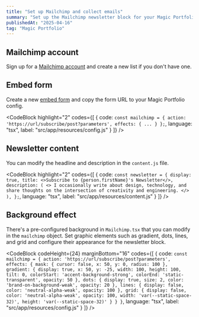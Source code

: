---
title: "Set up Mailchimp and collect emails"
summary: "Set up the Mailchimp newsletter block for your Magic Portfolio."
publishedAt: "2025-04-16"
tag: "Magic Portfolio"
---

## Mailchimp account

Sign up for a [Mailchimp account](https://mailchimp.com) and create a new list if you don't have one.

## Embed form

Create a new [embed form](https://mailchimp.com/help/add-a-signup-form-to-your-website/) and copy the form URL to your Magic Portfolio config.

<CodeBlock
    highlight="2"
    codes={[
  {
    code:
`const mailchimp = {
    action: 'https://url/subscribe/post?parameters',
    effects: {
      ...
    }
};`, 
    language: "tsx",
    label: "src/app/resources/config.js"
  }
]} />

## Newsletter content

You can modify the headline and description in the `content.js` file.

<CodeBlock
    highlight="2"
    codes={[
  {
    code:
`const newsletter = {
    display: true,
    title: <>Subscribe to {person.firstName}'s Newsletter</>,
    description: (
      <>
        I occasionally write about design, technology, and share thoughts on the intersection of creativity and engineering.
      </>
    ),
};`, 
    language: "tsx",
    label: "src/app/resources/content.js"
  }
]} />

## Background effect

There's a pre-configured background in `Mailchimp.tsx` that you can modify in the `mailchimp` object. Set graphic elements such as gradient, dots, lines, and grid and configure their appearance for the newsletter block.

<CodeBlock
    codeHeight={24}
    marginBottom="16"
    codes={[
  {
    code:
`const mailchimp = {
    action: 'https://url/subscribe/post?parameters',
    effects: {
      mask: {
        cursor: false,
        x: 50,
        y: 0,
        radius: 100
      },
      gradient: {
        display: true,
        x: 50,
        y: -25,
        width: 100,
        height: 100,
        tilt: 0,
        colorStart: 'accent-background-strong',
        colorEnd: 'static-transparent',
        opacity: 50
      },
      dots: {
        display: true,
        size: 2,
        color: 'brand-on-background-weak',
        opacity: 20
      },
      lines: {
        display: false,
        color: 'neutral-alpha-weak',
        opacity: 100
      },
      grid: {
        display: false,
        color: 'neutral-alpha-weak',
        opacity: 100,
        width: 'var(--static-space-32)',
        height: 'var(--static-space-32)'
      }
  }
}`, 
    language: "tsx",
    label: "src/app/resources/config.js"
  }
]} />